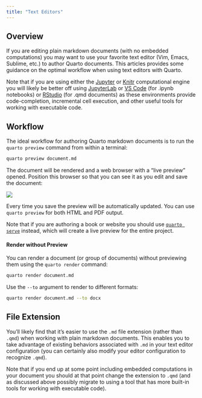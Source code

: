 ```yaml
---
title: "Text Editors"
---
```


## Overview

If you are editing plain markdown documents (with no embedded computations) you may want to use your favorite text editor (Vim, Emacs, Sublime, etc.) to author Quarto documents. This articles provides some guidance on the optimal workflow when using text editors with Quarto.

Note that if you are using either the [Jupyter](https://jupyter.org/) or [Knitr](https://yihui.org/knitr/) computational engine you will likely be better off using [JupyterLab](juptyer-lab.qmd) or [VS Code](vscode.qmd) (for .ipynb notebooks) or [RStudio](rstudio.qmd) (for .qmd documents) as these environments provide code-completion, incremental cell execution, and other useful tools for working with executable code.

## Workflow

The ideal workflow for authoring Quarto markdown documents is to run the `quarto preview` command from within a terminal:

``` bash
quarto preview document.md
```

The document will be rendered and a web browser with a "live preview" opened. Position this browser so that you can see it as you edit and save the document:

![](images/vim-preview.png){fig-alt="Two application windows arranged side by side. A Quarto document that contains the contents of the Welcome page of this website is open on the right. The contents of this document are rendered in a web browser by Quarto in the window on the right."}

Every time you save the preview will be automatically updated. You can use `quarto preview` for both HTML and PDF output.

::: {.callout-note appearance="simple"}
Note that if you are authoring a book or website you should use [`quarto serve`](../websites/website-basics.qmd#workflow) instead, which will create a live preview for the entire project.
:::

#### Render without Preview

You can render a document (or group of documents) without previewing them using the `quarto render` command:

``` bash
quarto render document.md
```

Use the `--to` argument to render to different formats:

``` bash
quarto render document.md --to docx
```

## File Extension

You'll likely find that it's easier to use the `.md` file extension (rather than `.qmd`) when working with plain markdown documents. This enables you to take advantage of existing behaviors associated with `.md` in your text editor configuration (you can certainly also modify your editor configuration to recognize `.qmd`).

Note that if you end up at some point including embedded computations in your document you should at that point change the extension to `.qmd` (and as discussed above possibly migrate to using a tool that has more built-in tools for working with executable code).
